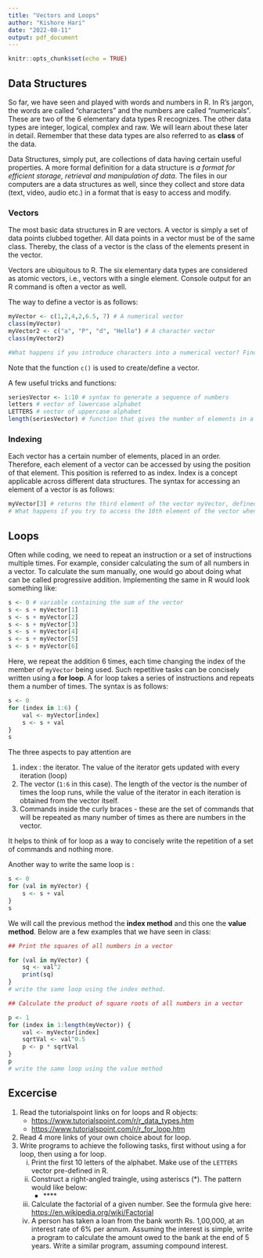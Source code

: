 ---
title: "Vectors and Loops"
author: "Kishore Hari"
date: "2022-08-11"
output: pdf_document
---

```{r setup, include=FALSE}
knitr::opts_chunk$set(echo = TRUE)
```

## Data Structures

So far, we have seen and played with words and numbers in R. In R's jargon, the words are called "characters" and the numbers are called "numericals". These are two of the 6 elementary data types R recognizes. The other data types are integer, logical, complex and raw. We will learn about these later in detail. Remember that these data types are also referred to as **class** of the data. 

Data Structures, simply put, are collections of data having certain useful properties. A more formal definition for a data structure is *a format for efficient storage, retrieval and manipulation of data*. The files in our computers are a data structures as well, since they collect and store data (text, video, audio etc.) in a format that is easy to access and modify. 

### Vectors

The most basic data structures in R are vectors. A vector is simply a set of data points clubbed together. All data points in a vector must be of the same class. Thereby, the class of a vector is the class of the elements present in the vector. 

Vectors are ubiquitous to R. The six elementary data types are considered as atomic vectors, i.e., vectors with a single element. Console output for an R command is often a vector as well. 

The way to define a vector is as follows:

```{r}
myVector <- c(1,2,4,2,6.5, 7) # A numerical vector
class(myVector)
myVector2 <- c("a", "P", "d", "Hello") # A character vector
class(myVector2)

#What happens if you introduce characters into a numerical vector? Find out!
```

Note that the function `c()` is used to create/define a vector.

A few useful tricks and functions:

```{r}
seriesVector <- 1:10 # syntax to generate a sequence of numbers
letters # vector of lowercase alphabet
LETTERS # vector of uppercase alphabet
length(seriesVector) # function that gives the number of elements in a vector.
```


### Indexing

Each vector has a certain number of elements, placed in an order. Therefore, each element of a vector can be accessed by using the position of that element. This position is referred to as index. Index is a concept applicable across different data structures. The syntax for accessing an element of a vector is as follows:

```{r}
myVector[3] # returns the third element of the vector myVector, defined previously
# What happens if you try to access the 10th element of the vector when there are only 6?
```

## Loops

Often while coding, we need to repeat an instruction or a set of instructions multiple times. For example, consider calculating the sum of all numbers in a vector. To calculate the sum manually, one would go about doing what can be called progressive addition. Implementing the same in R would look something like:

```{r}
s <- 0 # variable containing the sum of the vector
s <- s + myVector[1]
s <- s + myVector[2]
s <- s + myVector[3]
s <- s + myVector[4]
s <- s + myVector[5]
s <- s + myVector[6]
```

Here, we repeat the addition 6 times, each time changing the index of the member of `myVector` being used. Such repetitive tasks can be concisely written using a **for loop**. A for loop takes a series of instructions and repeats them a number of times. The syntax is as follows:

```{r}
s <- 0
for (index in 1:6) {
    val <- myVector[index]
    s <- s + val
}
s
```

The three aspects to pay attention are 

1. index : the iterator. The value of the iterator gets updated with every iteration (loop)
2. The vector (`1:6` in this case). The length of the vector is the number of times the loop runs, while the value of the iterator in each iteration is obtained from the vector itself.
3. Commands inside the curly braces - these are the set of commands that will be repeated as many number of times as there are numbers in the vector.

It helps to think of for loop as a way to concisely write the repetition of a set of commands and nothing more.

Another way to write the same loop is :

```{r}
s <- 0
for (val in myVector) {
    s <- s + val
}
s
```

We will call the previous method the **index method** and this one the **value method**. Below are a few examples that we have seen in class:

```{r}
## Print the squares of all numbers in a vector

for (val in myVector) {
    sq <- val^2
    print(sq)
}
# write the same loop using the index method.

## Calculate the product of square roots of all numbers in a vector

p <- 1
for (index in 1:length(myVector)) {
    val <- myVector[index]
    sqrtVal <- val^0.5
    p <- p * sqrtVal
}
p
# write the same loop using the value method 
```

## Excercise

1. Read the tutorialspoint links on for loops and R objects: 
    - <https://www.tutorialspoint.com/r/r_data_types.htm>
    - <https://www.tutorialspoint.com/r/r_for_loop.htm>
2. Read 4 more links of your own choice about for loop.
3. Write programs to achieve the following tasks, first without using a for loop, then using a for loop.
    i. Print the first 10 letters of the alphabet. Make use of the `LETTERS` vector pre-defined in R.
    ii. Construct a right-angled traingle, using asteriscs (*). The pattern would like below:
        *
        **
        ***
        ****
        *****
        ******
    iii. Calculate the factorial of a given number. See the formula give here: <https://en.wikipedia.org/wiki/Factorial>
    iv. A person has taken a loan from the bank worth Rs. 1,00,000, at an interest rate of 6% per annum. Assuming the interest is simple, write a program to calculate the amount owed to the bank at the end of 5 years. Write a similar program, assuming compound interest. 
